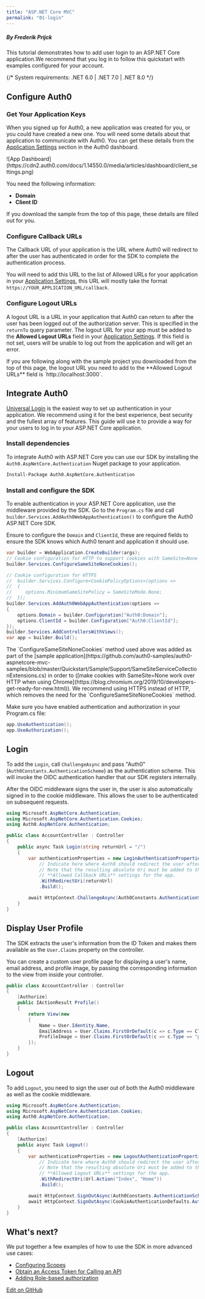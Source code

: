 ```yaml
---
title: "ASP.NET Core MVC"
permalink: "01-login"
---
```


##### By Frederik Prijck

This tutorial demonstrates how to add user login to an ASP.NET Core application.We recommend that you log in to follow this quickstart with examples configured for your account.

{/* <Card title="View on Github" href="https://github.com/auth0-samples/auth0-aspnetcore-mvc-samples/tree/master/Quickstart/Sample" icon="github">
System requirements: .NET 6.0 | .NET 7.0 | .NET 8.0
</Card> */}
## Configure Auth0

### Get Your Application Keys

When you signed up for Auth0, a new application was created for you, or you could have created a new one. You will need some details about that application to communicate with Auth0. You can get these details from the [Application Settings](https://manage.auth0.com/#/applications) section in the Auth0 dashboard.

<Frame>![App Dashboard](https://cdn2.auth0.com/docs/1.14550.0/media/articles/dashboard/client_settings.png)</Frame>

You need the following information:

* **Domain**
* **Client ID**

<Callout icon="file-lines" iconType="regular">
If you download the sample from the top of this page, these details are filled out for you.
</Callout>

### Configure Callback URLs

The Callback URL of your application is the URL where Auth0 will redirect to after the user has authenticated in order for the SDK to complete the authentication process.

You will need to add this URL to the list of Allowed URLs for your application in your [Application Settings](https://manage.auth0.com/#/applications), this URL will mostly take the format `https://YOUR_APPLICATION_URL/callback`.

### Configure Logout URLs

A logout URL is a URL in your application that Auth0 can return to after the user has been logged out of the authorization server. This is specified in the `returnTo` query parameter. The logout URL for your app must be added to the **Allowed Logout URLs** field in your [Application Settings](https://manage.auth0.com/#/applications). If this field is not set, users will be unable to log out from the application and will get an error.

<Callout icon="file-lines" iconType="regular">
If you are following along with the sample project you downloaded from the top of this page, the logout URL you need to add to the **Allowed Logout URLs** field is `http://localhost:3000`.
</Callout>

## Integrate Auth0

[Universal Login](/docs/authenticate/login/auth0-universal-login) is the easiest way to set up authentication in your application. We recommend using it for the best experience, best security and the fullest array of features. This guide will use it to provide a way for your users to log in to your ASP.NET Core application.

### Install dependencies

To integrate Auth0 with ASP.NET Core you can use our SDK by installing the `Auth0.AspNetCore.Authentication` Nuget package to your application.

```bash lines
Install-Package Auth0.AspNetCore.Authentication
```






### Install and configure the SDK

To enable authentication in your ASP.NET Core application, use the middleware provided by the SDK. Go to the `Program.cs` file and call `builder.Services.AddAuth0WebAppAuthentication()` to configure the Auth0 ASP.NET Core SDK.

Ensure to configure the `Domain` and `ClientId`, these are required fields to ensure the SDK knows which Auth0 tenant and application it should use.

```cs lines
var builder = WebApplication.CreateBuilder(args);
// Cookie configuration for HTTP to support cookies with SameSite=None
builder.Services.ConfigureSameSiteNoneCookies();

// Cookie configuration for HTTPS
//  builder.Services.Configure<CookiePolicyOptions>(options =>
//  {
//     options.MinimumSameSitePolicy = SameSiteMode.None;
//  });
builder.Services.AddAuth0WebAppAuthentication(options =>
{
    options.Domain = builder.Configuration["Auth0:Domain"];
    options.ClientId = builder.Configuration["Auth0:ClientId"];
});
builder.Services.AddControllersWithViews();
var app = builder.Build();
```





<Callout icon="file-lines" iconType="regular">
The `ConfigureSameSiteNoneCookies` method used above was added as part of the [sample application](https://github.com/auth0-samples/auth0-aspnetcore-mvc-samples/blob/master/Quickstart/Sample/Support/SameSiteServiceCollectionExtensions.cs) in order to ([make cookies with SameSite=None work over HTTP when using Chrome](https://blog.chromium.org/2019/10/developers-get-ready-for-new.html)). We recommend using HTTPS instead of HTTP, which removes the need for the `ConfigureSameSiteNoneCookies` method.
</Callout>

Make sure you have enabled authentication and authorization in your Program.cs file:

```cs lines
app.UseAuthentication();
app.UseAuthorization();
```






## Login

To add the `Login`, call `ChallengeAsync` and pass "Auth0" (`Auth0Constants.AuthenticationScheme`) as the authentication scheme. This will invoke the OIDC authentication handler that our SDK registers internally.

After the OIDC middleware signs the user in, the user is also automatically signed in to the cookie middleware. This allows the user to be authenticated on subsequent requests.

```cs lines
using Microsoft.AspNetCore.Authentication;
using Microsoft.AspNetCore.Authentication.Cookies;
using Auth0.AspNetCore.Authentication;

public class AccountController : Controller
{
    public async Task Login(string returnUrl = "/")
    {
        var authenticationProperties = new LoginAuthenticationPropertiesBuilder()
            // Indicate here where Auth0 should redirect the user after a login.
            // Note that the resulting absolute Uri must be added to the
            // **Allowed Callback URLs** settings for the app.
            .WithRedirectUri(returnUrl)
            .Build();

        await HttpContext.ChallengeAsync(Auth0Constants.AuthenticationScheme, authenticationProperties);
    }
}
```






## Display User Profile

The SDK extracts the user's information from the ID Token and makes them available as the `User.Claims` property on the controller.

You can create a custom user profile page for displaying a user's name, email address, and profile image, by passing the corresponding information to the view from inside your controller.

```cs lines
public class AccountController : Controller
{
    [Authorize]
    public IActionResult Profile()
    {
        return View(new
        {
            Name = User.Identity.Name,
            EmailAddress = User.Claims.FirstOrDefault(c => c.Type == ClaimTypes.Email)?.Value,
            ProfileImage = User.Claims.FirstOrDefault(c => c.Type == "picture")?.Value
        });
    }
}
```






## Logout

To add `Logout`, you need to sign the user out of both the Auth0 middleware as well as the cookie middleware.

```cs lines
using Microsoft.AspNetCore.Authentication;
using Microsoft.AspNetCore.Authentication.Cookies;
using Auth0.AspNetCore.Authentication;

public class AccountController : Controller
{
    [Authorize]
    public async Task Logout()
    {
        var authenticationProperties = new LogoutAuthenticationPropertiesBuilder()
            // Indicate here where Auth0 should redirect the user after a logout.
            // Note that the resulting absolute Uri must be added to the
            // **Allowed Logout URLs** settings for the app.
            .WithRedirectUri(Url.Action("Index", "Home"))
            .Build();

        await HttpContext.SignOutAsync(Auth0Constants.AuthenticationScheme, authenticationProperties);
        await HttpContext.SignOutAsync(CookieAuthenticationDefaults.AuthenticationScheme);
    }
}
```






## What's next?

We put together a few examples of how to use the SDK in more advanced use cases:

* [Configuring Scopes](https://github.com/auth0/auth0-aspnetcore-authentication/blob/main/EXAMPLES.md#scopes)
* [Obtain an Access Token for Calling an API](https://github.com/auth0/auth0-aspnetcore-authentication/blob/main/EXAMPLES.md#calling-an-api)
* [Adding Role-based authorization](https://github.com/auth0/auth0-aspnetcore-authentication/blob/main/EXAMPLES.md#roles)



[Edit on GitHub](https://github.com/auth0/docs/edit/master/articles/quickstart/webapp/aspnet-core/01-login.md)